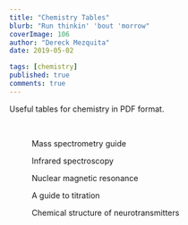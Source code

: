 ```yaml
---
title: "Chemistry Tables"
blurb: "Run thinkin' 'bout 'morrow"
coverImage: 106
author: "Dereck Mezquita"
date: 2019-05-02

tags: [chemistry]
published: true
comments: true
---
```


Useful tables for chemistry in PDF format.

<br/>

<Figure src="/references/cheat-sheets_chemistry-tables/chem_massSpectrometry.png">
    Mass spectrometry guide
</Figure>

<Figure src="/references/cheat-sheets_chemistry-tables/chem_infraredSpectro.png">
    Infrared spectroscopy
</Figure>

<Figure src="/references/cheat-sheets_chemistry-tables/chem_c13NmrShifts.png">
    Nuclear magnetic resonance
</Figure>

<Figure src="/references/cheat-sheets_chemistry-tables/chem_titration.png">
    A guide to titration
</Figure>

<Figure src="/references/cheat-sheets_chemistry-tables/chem_neuroTrans.png">
    Chemical structure of neurotransmitters
</Figure>